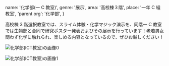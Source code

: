   name: '化学部(一 C 教室)',
  genre: '展示',
  area: '高校棟３階',
  place: '一年 C 組教室',
  'parent org': '化学部',
}

高校棟 3 階選択教室では、スライム体験・化学マジック演示を、同階一 C 教室では生物部と合同で研究ポスター発表およびその展示を行っています！老若男女問わず化学に触れられ、楽しめる内容となっているので、ぜひお越しください！

![化学部(ICT教室)の画像0](</data/orgs/化学部(ICT教室)/img0.jpg>)

![化学部(ICT教室)の画像1](</data/orgs/化学部(ICT教室)/img1.jpg>)
